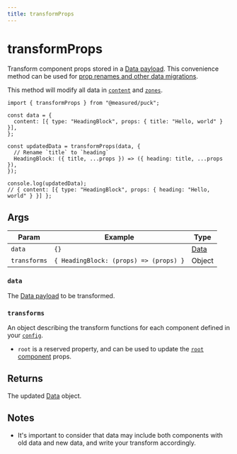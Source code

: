 ```yaml
---
title: transformProps
---
```


# transformProps

Transform component props stored in a [Data payload](/docs/api-reference/data-model/data). This convenience method can be used for [prop renames and other data migrations](/docs/integrating-puck/data-migration).

This method will modify all data in [`content`](/docs/api-reference/data-model/data#content) and [`zones`](/docs/api-reference/data-model/data#zones).

```tsx copy showLineNumbers {7-10}
import { transformProps } from "@measured/puck";

const data = {
  content: [{ type: "HeadingBlock", props: { title: "Hello, world" } }],
};

const updatedData = transformProps(data, {
  // Rename `title` to `heading`
  HeadingBlock: ({ title, ...props }) => ({ heading: title, ...props }),
});

console.log(updatedData);
// { content: [{ type: "HeadingBlock", props: { heading: "Hello, world" } }] };
```

## Args

| Param        | Example                                | Type                                        |
| ------------ | -------------------------------------- | ------------------------------------------- |
| `data`       | `{}`                                   | [Data](/docs/api-reference/data-model/data) |
| `transforms` | `{ HeadingBlock: (props) => (props) }` | Object                                      |

### `data`

The [Data payload](/docs/api-reference/data-model/data) to be transformed.

### `transforms`

An object describing the transform functions for each component defined in your [`config`](/docs/api-reference/configuration/config).

- `root` is a reserved property, and can be used to update the [`root` component](/docs/api-reference/configuration/config#root) props.

## Returns

The updated [Data](/docs/api-reference/data-model/data) object.

## Notes

- It's important to consider that data may include both components with old data and new data, and write your transform accordingly.
